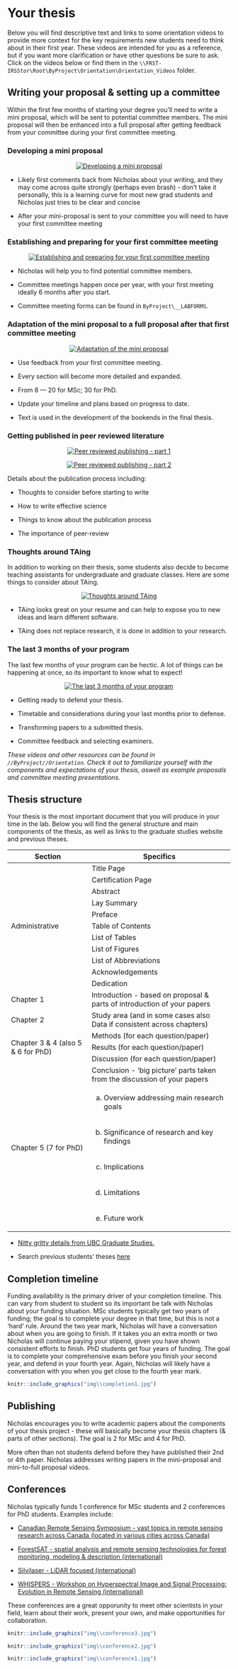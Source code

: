 # Your thesis {-#thesis}

Below you will find descriptive text and links to some orientation videos to provide more context for the key requirements new students need to think about in their first year. These videos are intended for you as a reference, but if you want more clarification or have other questions be sure to ask. Click on the videos below or find them in the `\\FRST-IRSStor\Root\ByProject\Orientation\Orientation_Videos` folder.

## Writing your proposal & setting up a committee {-#thesiswriting}

Within the first few months of starting your degree you’ll need to write a mini proposal, which will be sent to potential committee members. The mini proposal will then be enhanced into a full proposal after getting feedback from your committee during your first committee meeting.


### Developing a mini proposal {-#proposal}

<p align="center">
[![Developing a mini proposal](http://img.youtube.com/vi/CjQuJqhK1z8/0.jpg)](https://youtu.be/CjQuJqhK1z8 "Developing a mini proposal")
</p>

* Likely first comments back from Nicholas about your writing, and they may come across quite strongly (perhaps even brash) - don’t take it personally, this is a learning curve for most new grad students and Nicholas just tries to be clear and concise

* After your mini-proposal is sent to your committee you will need to have your first committee meeting

### Establishing and preparing for your first committee meeting {-#committee}

<p align="center">
[![Establishing and preparing for your first committee meeting](http://img.youtube.com/vi/r6_zBBddeec/0.jpg)](https://youtu.be/r6_zBBddeec "Establishing and preparing for your first committee meeting")
</p>

* Nicholas will help you to find potential committee members.

* Committee meetings happen once per year, with your first meeting ideally 6 months after you start.

* Committee meeting forms can be found in `ByProject\__LABFORMS`.


### Adaptation of the mini proposal to a full proposal after that first committee meeting {-#fullproposal}
<p align="center">
[![Adaptation of the mini proposal](http://img.youtube.com/vi/zlzDmQf7cXE/0.jpg)](https://youtu.be/zlzDmQf7cXE "Adaptation of the mini proposal")
</p>

* Use feedback from your first committee meeting.

* Every section will become more detailed and expanded.

* From 8 — 20 for MSc; 30 for PhD.

* Update your timeline and plans based on progress to date.

* Text is used in the development of the bookends in the final thesis.

### Getting published in peer reviewed literature {-#peerreview}

<p align="center">
[![Peer reviewed publishing - part 1](http://img.youtube.com/vi/4XtBmz3Bp78/0.jpg)](https://youtu.be/4XtBmz3Bp78 "Developing a mini proposal")
</p>

<p align="center">
[![Peer reviewed publishing - part 2](http://img.youtube.com/vi/IsG3MS5dON0/0.jpg)](https://youtu.be/IsG3MS5dON0 "Developing a mini proposal")
</p>

Details about the publication process including:

* Thoughts to consider before starting to write

* How to write effective science

* Things to know about the publication process

* The importance of peer-review

### Thoughts around TAing {-#TAing}
In addition to working on their thesis, some students also decide to become teaching assistants for undergraduate and graduate classes. Here are some things to consider about TAing.

<p align="center">
[![Thoughts around TAing](http://img.youtube.com/vi/kGIcUW2YS0c/0.jpg)](https://youtu.be/kGIcUW2YS0c "Thoughts around TAing")
</p>


* TAing looks great on your resume and can help to expose you to new ideas and learn different software. 

* TAing does not replace research, it is done in addition to your research.

### The last 3 months of your program {-#finishing}
The last few months of your program can be hectic. A lot of things can be happening at once, so its important to know what to expect!

<p align="center">
[![The last 3 months of your program](http://img.youtube.com/vi/doqHVAz7BgI/0.jpg)](https://youtu.be/doqHVAz7BgI "The last 3 months of your program")
</p>

* Getting ready to defend your thesis.

* Timetable and considerations during your last months prior to defense.

* Transforming papers to a submitted thesis.

* Committee feedback and selecting examiners.


*These videos and other resources can be found in `//ByProject//Orientation`. Check it out to familiarize yourself with the components and expectations of your thesis, aswell as example proposals and committee meeting presentations.*


## Thesis structure {-#thesisstructure}

Your thesis is the most important document that you will produce in your time in the lab. Below you will find the general structure and main components of the thesis, as well as links to the graduate studies website and previous theses. 

<table>
  <thead>
    <tr>
      <th>Section</th>
      <th>Specifics</th>
    </tr>
  </thead>
  <tbody>
    <tr>
      <td rowspan=11>Administrative</td>
      <td> Title Page</td>
    </tr>
    <tr>
      <td> Certification Page</td>
    </tr>
    <tr>
      <td> Abstract</td>
    </tr>
    <tr>
      <td> Lay Summary</td>
    </tr>
    <tr>
      <td> Preface</td>
    </tr>
    <tr>
      <td> Table of Contents</td>
    </tr>
    <tr>
      <td> List of Tables </td>
    </tr>
    <tr>
      <td> List of Figures </td>
    </tr>
    <tr>
      <td> List of Abbreviations </td>
    </tr>
    <tr>
      <td> Acknowledgements </td>
    </tr>
    <tr>
      <td> Dedication</td>
    </tr>
    <tr>
      <td> Chapter 1 </td>
      <td> Introduction - based on proposal & parts of introduction of your papers</td>
    </tr>
    <tr>
      <td> Chapter 2 </td>
      <td> Study area (and in some cases also Data if consistent across chapters)</td>
    </tr>
    <tr>
      <td rowspan=3> Chapter 3 & 4 (also 5 & 6 for PhD) </td>
      <td> Methods (for each question/paper)</td>
    </tr>
    <tr>
      <td> Results (for each question/paper)</td>
    </tr>
    <tr>
      <td> Discussion (for each question/paper)</td>
    </tr>
    <tr>
      <td rowspan=6> Chapter 5 (7 for PhD) </td>
      <td>Conclusion - 'big picture' parts taken from the discussion of your papers</td>
    </tr>
    <tr>
      <td> a. Overview addressing main research goals</td>
    </tr>
    <tr>
      <td> b. Significance of research and key findings</td>
    </tr>
    <tr>
      <td> c. Implications</td>
    </tr>
    <tr>
      <td> d. Limitations</td>
    </tr>
    <tr>
      <td> e. Future work</td>
    </tr>
  </tbody>
</table>

* [Nitty gritty details from UBC Graduate Studies.](https://www.grad.ubc.ca/current-students/dissertation-thesis-preparation/resources-thesis-preparation-checking)

* Search previous students’ theses [here](https://open.library.ubc.ca/)

## Completion timeline {-#completion}

Funding availability is the primary driver of your completion timeline. This can vary from student to student so its important be talk with Nicholas about your funding situation. MSc students typically get two years of funding; the goal is to complete your degree in that time, but this is not a ‘hard’ rule. Around the two year mark, Nicholas will have a conversation about when you are going to finish. If it takes you an extra month or two Nicholas will continue paying your stipend, given you have shown consistent efforts to finish. PhD students get four years of funding. The goal is to complete your comprehensive exam before you finish your second year, and defend in your fourth year. Again, Nicholas will likely have a conversation with you when you get close to the fourth year mark.

```r
knitr::include_graphics("img\\completion1.jpg")
```

## Publishing {-#publishing}

Nicholas encourages you to write academic papers about the components of your thesis project - these will basically become your thesis chapters (& parts of other sections). The goal is 2 for MSc and 4 for PhD. 

More often than not students defend before they have published their 2nd or 4th paper. Nicholas addresses writing papers in the mini-proposal and mini-to-full proposal videos.

## Conferences {-#conferences}

Nicholas typically funds 1 conference for MSc students and 2 conferences for PhD students. Examples include:

* [Canadian Remote Sensing Symposium - vast topics in remote sensing research across Canada (located in various cities across Canada)](https://crss-sct.ca/) 

* [ForestSAT - spatial analysis and remote sensing technologies for forest monitoring, modeling & description (international)](https://forestsat2020.forestsat.com/)

* [Silvilaser - LiDAR focused (international)](https://silvilaser2021.at/)

* [WHISPERS - Workshop on Hyperspectral Image and Signal Processing: Evolution in Remote Sensing (international)](https://www.ieee-whispers.com/)

These conferences are a great opporunity to meet other scientists in your field, learn about their work, present your own, and make opportunities for collaboration.

```r
knitr::include_graphics("img\\conference3.jpg")
```

```r
knitr::include_graphics("img\\conference2.jpg")
```

```r
knitr::include_graphics("img\\conference1.jpg")
```
